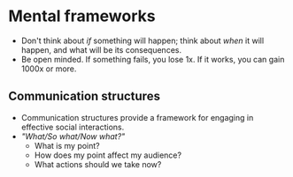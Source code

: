 # Mental frameworks

* Don't think about _if_ something will happen; think about _when_ it will happen, and what will be its consequences.
* Be open minded. If something fails, you lose 1x. If it works, you can gain 1000x or more.

## Communication structures
* Communication structures provide a framework for engaging in effective social interactions.
* _"What/So what/Now what?"_
  * What is my point?
  * How does my point affect my audience?
  * What actions should we take now?
